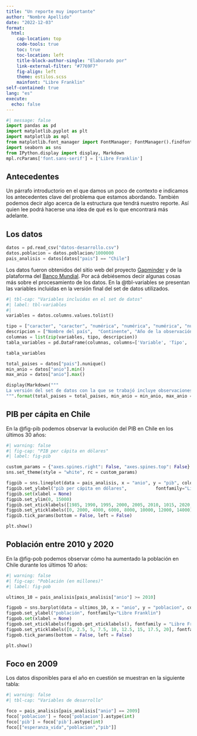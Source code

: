 ```yaml
---
title: "Un reporte muy importante"
author: "Nombre Apellido"
date: "2022-12-03"
format: 
  html:
    cap-location: top
    code-tools: true
    toc: true
    toc-location: left
    title-block-author-single: "Elaborado por"
    link-external-filter: "#7769F7"
    fig-align: left
    theme: estilos.scss
    mainfont: "Libre Franklin"
self-contained: true
lang: "es"
execute: 
  echo: false
---
```


```python
#| message: false
import pandas as pd
import matplotlib.pyplot as plt
import matplotlib as mpl
from matplotlib.font_manager import FontManager; FontManager().findfont('Libre Franklin', rebuild_if_missing=True)
import seaborn as sns
from IPython.display import display, Markdown
mpl.rcParams['font.sans-serif'] = ['Libre Franklin']
```


## Antecedentes

Un párrafo introductorio en el que damos un poco de contexto e indicamos los antecedentes clave del problema que estamos abordando. También podemos decir algo acerca de la estructura que tendrá nuestro reporte. Así quien lee podrá hacerse una idea de qué es lo que encontrará más adelante.

## Los datos 

```python
datos = pd.read_csv("datos-desarrollo.csv")
datos.poblacion = datos.poblacion/1000000
pais_analisis = datos[datos["pais"] == "Chile"]
```

Los datos fueron obtenidos del sitio web del proyecto [Gapminder](www.gapminder.org) y de la plataforma del [Banco Mundial](www.bancomundial.org). Por acá debiésemos decir algunas cosas más sobre el procesamiento de los datos. En la @tbl-variables se presentan las variables incluidas en la versión final del set de datos utilizados.


```python
#| tbl-cap: "Variables incluidas en el set de datos"
#| label: tbl-variables
#| 
variables = datos.columns.values.tolist()

tipo = ["caracter", "caracter", "numérica", "numérica", "numérica", "numérica"]
descripcion = ["Nombre del país",  "Continente", "Año de la observación", "Esperanza de vida al nacer en años", "Producto Interno Bruto (PIB) en dólares de 2017", "Población en millones"]
columnas = list(zip(variables, tipo, descripcion))
tabla_variables = pd.DataFrame(columnas, columns=['Variable', 'Tipo', 'Descripcion'])

tabla_variables

```




```python
total_paises = datos["pais"].nunique()
min_anio = datos["anio"].min()
max_anio = datos["anio"].max()

display(Markdown("""
La versión del set de datos con la que se trabajó incluye observaciones para {total_paises} países entre los años {min_anio} y {max_anio}. 
""".format(total_paises = total_paises, min_anio = min_anio, max_anio = max_anio)))

```



## PIB per cápita en Chile

En la @fig-pib podemos observar la evolución del PIB en Chile en los últimos 30 años:

```python
#| warning: false
#| fig-cap: "PIB per cápita en dólares"
#| label: fig-pib

custom_params = {"axes.spines.right": False, "axes.spines.top": False}
sns.set_theme(style = "white", rc = custom_params)

figpib = sns.lineplot(data = pais_analisis, x = "anio", y = "pib", color = "#7769F7", linewidth = 4)
figpib.set_ylabel("pib per cápita en dólares",           fontfamily="Libre Franklin")
figpib.set(xlabel = None)
figpib.set_ylim(0, 15000)
figpib.set_xticklabels([1985, 1990, 1995, 2000, 2005, 2010, 1015, 2020, 2025], fontfamily = "Libre Franklin")
figpib.set_yticklabels([0, 2000, 4000, 6000, 8000, 10000, 12000, 14000], fontfamily = "Libre Franklin")
figpib.tick_params(bottom = False, left = False)

plt.show()
```


## Población entre 2010 y 2020

En la @fig-pob podemos observar cómo ha aumentado la población en Chile durante los últimos 10 años:

```python
#| warning: false
#| fig-cap: "Población (en millones)"
#| label: fig-pob

ultimos_10 = pais_analisis[pais_analisis["anio"] >= 2010]

figpob = sns.barplot(data = ultimos_10, x = "anio", y = "poblacion", color = "#7769F7")
figpob.set_ylabel("población", fontfamily="Libre Franklin")
figpob.set(xlabel = None)
figpob.set_xticklabels(figpob.get_xticklabels(), fontfamily = "Libre Franklin")
figpob.set_yticklabels([0, 2.5, 5, 7.5, 10, 12.5, 15, 17.5, 20], fontfamily = "Libre Franklin")
figpob.tick_params(bottom = False, left = False)

plt.show()
```


## Foco en 2009

Los datos disponibles para el año en cuestión se muestran en la siguiente tabla:

```python
#| warning: false
#| tbl-cap: "Variables de desarrollo"

foco = pais_analisis[pais_analisis["anio"] == 2009]
foco['poblacion'] = foco['poblacion'].astype(int)
foco['pib'] = foco['pib'].astype(int)
foco[["esperanza_vida","poblacion","pib"]]

```
